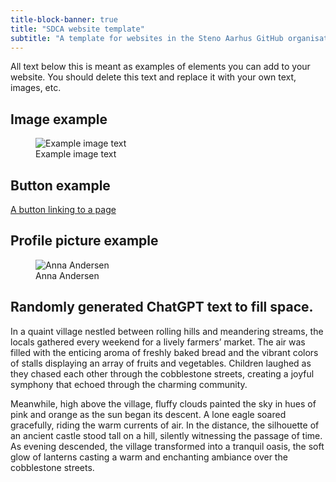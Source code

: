 ```yaml
---
title-block-banner: true
title: "SDCA website template"
subtitle: "A template for websites in the Steno Aarhus GitHub organisation"
---
```


All text below this is meant as examples of elements you can add to your
website. You should delete this text and replace it with your own text,
images, etc.

## Image example

![Example image
text](/_extensions/sdca-theme/images/banner.png){fig-alt="Abstract line art forming a continuous, looping wave pattern in red on a white background."}

<!--
Text inside blocks like this is not shown on the website. It is only for
you to read.

Notice that the "code" to add the image above has three elements:

1.  The part in the `[]`: This is the text that will be shown below the
    image. It is not necessary to add this text, but it can be good idea
    to add a short description of the image.

2.  The part in the `()`: This is the file path to the image. It is
    necessary to add this text, and it should be the path to the image
    you want to add.

3.  The part in the `{}`: The `fig-alt=""` part is the alternative text
    for the image. It's used by screen readers to describe the image to
    visually impaired users, so it is important for accessibility. The
    alt text should be a short description of the image.
-->


## Button example

::: text-center
[A button linking to a page](https://add/your/link/here.com){.btn
.btn-primary role="button"}
:::

<!--
The "code" for the button has multiple elements as well:

1.  The part in the `[]`: This is the text that will be shown on the
    button.
2.  The part in the `()`: This is the link to the page you want to link
    to.
3.  The part in the `{}`: The `.btn` and `.btn-primary` are classes that
    style the button. Leave them as they are to keep the button styled
    as it is now. `role="button"` is a role that tells screen readers 
    that this is a button, which is important for accessibility.
4.  The `text-center` part is a class that centers the button on the
    page. You can remove it if you want the button to be left-aligned.
-->

## Profile picture example

::: text-center
![Anna Andersen](/_extensions/sdca-theme/images/home-banner.jpg){fig-alt="Image of Anna Andersen" .profile-picture}
:::

<!--
The "code" for adding a "profile-picture" (which is an image with
rounded corners) has the same elements as the image example above, but 
with a different class in the `{}` part, namely `.profile-picture`.

The `text-center` part is a class that centers the image text on the page,
which is the text in the `[]` part. 

You can remove `text-center` along
with the `:::` before and after the image if you want the text to be
left-aligned.
-->

## Randomly generated ChatGPT text to fill space.

In a quaint village nestled between rolling hills and meandering
streams, the locals gathered every weekend for a lively farmers' market.
The air was filled with the enticing aroma of freshly baked bread and
the vibrant colors of stalls displaying an array of fruits and
vegetables. Children laughed as they chased each other through the
cobblestone streets, creating a joyful symphony that echoed through the
charming community.

Meanwhile, high above the village, fluffy clouds painted the sky in hues
of pink and orange as the sun began its descent. A lone eagle soared
gracefully, riding the warm currents of air. In the distance, the
silhouette of an ancient castle stood tall on a hill, silently
witnessing the passage of time. As evening descended, the village
transformed into a tranquil oasis, the soft glow of lanterns casting a
warm and enchanting ambiance over the cobblestone streets.